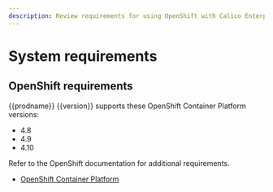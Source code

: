 ```yaml
---
description: Review requirements for using OpenShift with Calico Enterprise.
---
```


# System requirements

## OpenShift requirements

{{prodname}} {{version}} supports these OpenShift Container Platform versions:

- 4.8
- 4.9
- 4.10

Refer to the OpenShift documentation for additional requirements.

- [OpenShift Container Platform](https://docs.openshift.com/container-platform/4.6/welcome/index.html)

<ReqsSys orch='OpenShift' />

<ReqsKernel />
